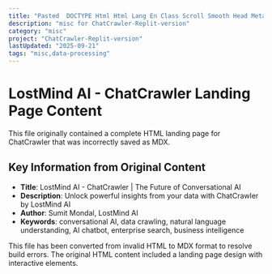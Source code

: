 ```yaml
---
title: "Pasted  DOCTYPE Html Html Lang En Class Scroll Smooth Head Meta Charset UTF 8 Meta N 1756817677656 1756817677657"
description: "misc for ChatCrawler-Replit-version"
category: "misc"
project: "ChatCrawler-Replit-version"
lastUpdated: "2025-09-21"
tags: "misc,data-processing"
---
```


# LostMind AI - ChatCrawler Landing Page Content

This file originally contained a complete HTML landing page for ChatCrawler that was incorrectly saved as MDX.

## Key Information from Original Content

- **Title**: LostMind AI - ChatCrawler | The Future of Conversational AI
- **Description**: Unlock powerful insights from your data with ChatCrawler by LostMind AI
- **Author**: Sumit Mondal, LostMind AI
- **Keywords**: conversational AI, data crawling, natural language understanding, AI chatbot, enterprise search, business intelligence

<Note>
This file has been converted from invalid HTML to MDX format to resolve build errors.
The original HTML content included a landing page design with interactive elements.
</Note>
